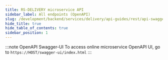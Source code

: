 ```yaml
---
title: RS-DELIVERY microservice API
sidebar_label: All endpoints (OpenAPI)
slug: /development/backend/services/delivery/api-guides/rest/api-swagger
hide_title: true
hide_table_of_contents: true
sidebar_position: 1
---
```


:::note OpenAPI Swagger-UI
To access online microservice OpenAPI UI, go to `https://HOST/swagger-ui/index.html`
:::

<RegardsApiDoc spec={Spec} />
